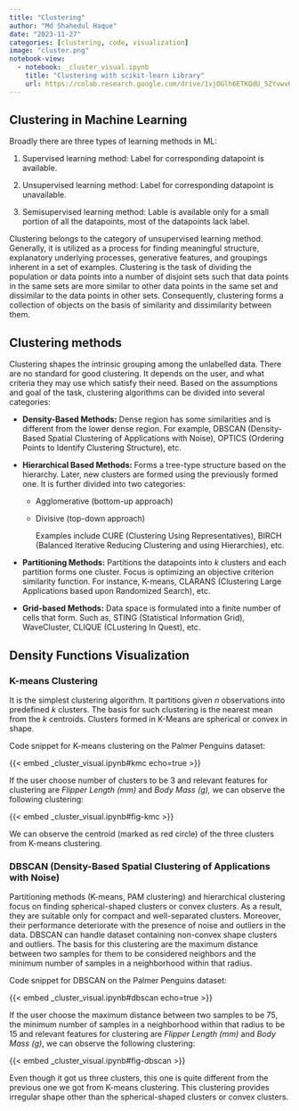 ```yaml
---
title: "Clustering"
author: "Md Shahedul Haque"
date: "2023-11-27"
categories: [clustering, code, visualization]
image: "cluster.png"
notebook-view:
  - notebook: _cluster_visual.ipynb
    title: "Clustering with scikit-learn Library"
    url: https://colab.research.google.com/drive/1vjOGlh6ETKQdU_5ZYvwv6UrEZ8Rgshb9#scrollTo=VBhXxpLoE6c6
---
```


## Clustering in Machine Learning

Broadly there are three types of learning methods in ML:

1.  Supervised learning method: Label for corresponding datapoint is available.

2.  Unsupervised learning method: Label for corresponding datapoint is unavailable.

3.  Semisupervised learning method: Lable is available only for a small portion of all the datapoints, most of the datapoints lack label.

Clustering belongs to the category of unsupervised learning method. Generally, it is utilized as a process for finding meaningful structure, explanatory underlying processes, generative features, and groupings inherent in a set of examples. Clustering is the task of dividing the population or data points into a number of disjoint sets such that data points in the same sets are more similar to other data points in the same set and dissimilar to the data points in other sets. Consequently, clustering forms a collection of objects on the basis of similarity and dissimilarity between them. 

## Clustering methods

Clustering shapes the intrinsic grouping among the unlabelled data. There are no standard for good clustering. It depends on the user, and what criteria they may use which satisfy their need. Based on the assumptions and goal of the task, clustering algorithms can be divided into several categories: 

-   **Density-Based Methods:** Dense region has some similarities and is different from the lower dense region. For example, DBSCAN (Density-Based Spatial Clustering of Applications with Noise), OPTICS (Ordering Points to Identify Clustering Structure), etc.

-   **Hierarchical Based Methods:** Forms a tree-type structure based on the hierarchy. Later, new clusters are formed using the previously formed one. It is further divided into two categories:

    -   Agglomerative (bottom-up approach)

    -   Divisive (top-down approach)

        Examples include CURE (Clustering Using Representatives), BIRCH (Balanced Iterative Reducing Clustering and using Hierarchies), etc.

-   **Partitioning Methods:** Partitions the datapoints into $k$ clusters and each partition forms one cluster. Focus is optimizing an objective criterion similarity function. For instance, K-means, CLARANS (Clustering Large Applications based upon Randomized Search), etc.

-   **Grid-based Methods:** Data space is formulated into a finite number of cells that form. Such as, STING (Statistical Information Grid), WaveCluster, CLIQUE (CLustering In Quest), etc.

## Density Functions Visualization

### K-means Clustering

It is the simplest clustering algorithm. It partitions given $n$ observations into predefined $k$ clusters. The basis for such clustering is the nearest mean from the $k$ centroids. Clusters formed in K-Means are spherical or convex in shape.

Code snippet for K-means clustering on the Palmer Penguins dataset:

{{< embed _cluster_visual.ipynb#kmc echo=true >}}

If the user choose number of clusters to be $3$ and relevant features for clustering are *Flipper Length (mm)* and *Body Mass (g),* we can observe the following clustering:

{{< embed _cluster_visual.ipynb#fig-kmc >}}

We can observe the centroid (marked as red circle) of the three clusters from K-means clustering.

### 

### DBSCAN (Density-Based Spatial Clustering of Applications with Noise)

Partitioning methods (K-means, PAM clustering) and hierarchical clustering focus on finding spherical-shaped clusters or convex clusters. As a result, they are suitable only for compact and well-separated clusters. Moreover, their performance deteriorate with the presence of noise and outliers in the data. DBSCAN can handle dataset containing non-convex shape clusters and outliers. The basis for this clustering are the maximum distance between two samples for them to be considered neighbors and the minimum number of samples in a neighborhood within that radius.

Code snippet for DBSCAN on the Palmer Penguins dataset:

{{< embed _cluster_visual.ipynb#dbscan echo=true >}}

If the user choose the maximum distance between two samples to be $75$, the minimum number of samples in a neighborhood within that radius to be $15$ and relevant features for clustering are *Flipper Length (mm)* and *Body Mass (g)*, we can observe the following clustering:

{{< embed _cluster_visual.ipynb#fig-dbscan >}}

Even though it got us three clusters, this one is quite different from the previous one we got from K-means clustering. This clustering provides irregular shape other than the spherical-shaped clusters or convex clusters.
